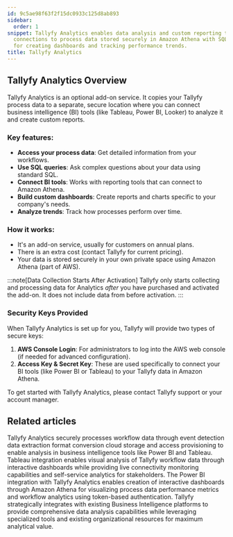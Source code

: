 ```yaml
---
id: 9c5ae98f63f2f15dc0933c125d8ab893
sidebar:
  order: 1
snippet: Tallyfy Analytics enables data analysis and custom reporting through BI tool
  connections to process data stored securely in Amazon Athena with SQL querying capabilities
  for creating dashboards and tracking performance trends.
title: Tallyfy Analytics
---
```


## Tallyfy Analytics Overview

Tallyfy Analytics is an optional add-on service. It copies your Tallyfy process data to a separate, secure location where you can connect business intelligence (BI) tools (like Tableau, Power BI, Looker) to analyze it and create custom reports.

### Key features:

- **Access your process data**: Get detailed information from your workflows.
- **Use SQL queries**: Ask complex questions about your data using standard SQL.
- **Connect BI tools**: Works with reporting tools that can connect to Amazon Athena.
- **Build custom dashboards**: Create reports and charts specific to your company's needs.
- **Analyze trends**: Track how processes perform over time.

### How it works:

- It's an add-on service, usually for customers on annual plans.
- There is an extra cost (contact Tallyfy for current pricing).
- Your data is stored securely in your own private space using Amazon Athena (part of AWS).

:::note[Data Collection Starts After Activation]
Tallyfy only starts collecting and processing data for Analytics *after* you have purchased and activated the add-on. It does not include data from before activation.
:::

### Security Keys Provided

When Tallyfy Analytics is set up for you, Tallyfy will provide two types of secure keys:

1. **AWS Console Login**: For administrators to log into the AWS web console (if needed for advanced configuration).
2. **Access Key & Secret Key**: These are used specifically to connect your BI tools (like Power BI or Tableau) to your Tallyfy data in Amazon Athena.

To get started with Tallyfy Analytics, please contact Tallyfy support or your account manager.


<PageTree />


## Related articles
<CardGrid>
<LinkTitleCard header="<b>Analytics > How Tallyfy Analytics works</b>" href="/products/pro/integrations/analytics/how-does-tallyfy-analytics-process-my-data/" > Tallyfy Analytics securely processes workflow data through event detection data extraction format conversion cloud storage and access provisioning to enable analysis in business intelligence tools like Power BI and Tableau. </LinkTitleCard>
<LinkTitleCard header="<b>Analytics > Tableau</b>" href="/products/pro/integrations/analytics/tableau/" > Tableau integration enables visual analysis of Tallyfy workflow data through interactive dashboards while providing live connectivity monitoring capabilities and self-service analytics for stakeholders. </LinkTitleCard>
<LinkTitleCard header="<b>Analytics > Power BI</b>" href="/products/pro/integrations/analytics/powerbi/" > The Power BI integration with Tallyfy Analytics enables creation of interactive dashboards through Amazon Athena for visualizing process data performance metrics and workflow analytics using token-based authentication. </LinkTitleCard>
<LinkTitleCard header="<b>Analytics > Why use BI platforms vs. native analytics?</b>" href="/products/pro/integrations/analytics/why-use-a-dedicated-bi-platform-with-tallyfy/" > Tallyfy strategically integrates with existing Business Intelligence platforms to provide comprehensive data analysis capabilities while leveraging specialized tools and existing organizational resources for maximum analytical value. </LinkTitleCard>
</CardGrid>